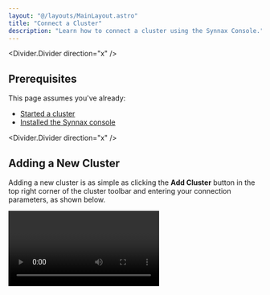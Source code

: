 ```yaml
---
layout: "@/layouts/MainLayout.astro"
title: "Connect a Cluster"
description: "Learn how to connect a cluster using the Synnax Console."
---
```



<Divider.Divider direction="x" />

## Prerequisites

This page assumes you've already:

- [Started a cluster](/reference/cluster/quick-start)
- [Installed the Synnax console](get-started)

<Divider.Divider direction="x" />

## Adding a New Cluster

Adding a new cluster is as simple as clicking the **Add Cluster** button in the
top right corner of the cluster toolbar and entering your connection parameters,
as shown below.

<Video client:only="react" id="console/connect-a-cluster" />

This will add a new cluster to the list and set it as active. The console
continuously monitors the connection to the cluster and displays it in the
bottom right corner of the UI.

### Parameters

<Table
  columns={[
    {
      key: "name",
      name: "Name"
    },
    {
      key: "description",
      name: "Description"
    }
  ]}
  data={[
    {
      name: "Name",
      description: "A human-readable name for the cluster."
    },
    {
      name: "Host",
      description: "The hostname or IP address of the cluster."
    },
    {
      name: "Port",
      description: "The port number of the cluster."
    },
    {
      name: "Username",
      description: "The username to use when connecting to the cluster. If you didn't set a username when starting the cluster, this defaults to 'synnax'."
    },
    {
      name: "Password",
      description: "The password to use when connecting to the cluster. If you didn't set a password when starting the cluster, this defaults to 'seldon'."
    },
    {
      name: "Secure",
      description:
        "A boolean value indicating whether to use TLS when connecting to the cluster. This parameter only works with secure clusters."
    }
  ]}
/>

<Note variant="warning">
The console will not connect to remote clusters (i.e. host is not 'localhost')
started with the `--insecure` flag.
</Note>

### Demo Cluster
Synnax has a demo cluster that can be connected to which always plots some data.
To connect, enter the following parameters:

- __Host__: demo.synnaxlabs.com
- __Port__: 9090
- __Username__: synnax
- __Password__: seldon
- __Secure__: True

<Divider.Divider direction="x" />

## Switching Clusters

If you have multiple clusters, you can switch between them by double clicking on
the cluster you'd like to to connect in the toolbar:

<Video client:only="react" id="console/switch-clusters" />

<Divider.Divider direction="x" />

## Next Steps

You can find a basic overview of the console UI on the [UI overview](ui-overview)
page.
